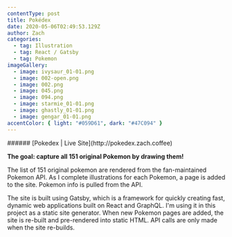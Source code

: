 ```yaml
---
contentType: post
title: Pokédex
date: 2020-05-06T02:49:53.129Z
author: Zach
categories:
  - tag: Illustration
  - tag: React / Gatsby
  - tag: Pokemon
imageGallery:
  - image: ivysaur_01-01.png
  - image: 002-open.png
  - image: 002.png
  - image: 045.png
  - image: 094.png
  - image: starmie_01-01.png
  - image: ghastly_01-01.png
  - image: gengar_01-01.png
accentColor: { light: "#059D61", dark: "#47C094" }
---
```


<LiveProjectButton>
  ###### [Pokedex | Live Site](http://pokedex.zach.coffee)
</LiveProjectButton>

**The goal: capture all 151 original Pokemon by drawing them!**

The list of 151 original pokemon are rendered from the fan-maintained Pokemon API. As I complete illustrations for each Pokemon, a page is added to the site. Pokemon info is pulled from the API.

The site is built using Gatsby, which is a framework for quickly creating fast, dynamic web applications built on React and GraphQL. I'm using it in this project as a static site generator. When new Pokemon pages are added, the site is re-built and pre-rendered into static HTML. API calls are only made when the site re-builds.
